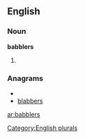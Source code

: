 ==English==

===Noun===
'''babblers'''

# {{plural of|[[babbler]]}}

===Anagrams===
* {{alphagram|abbbelrs}}
* [[blabbers#English|blabbers]]


[[Category:English plurals]]

[[ar:babblers]]